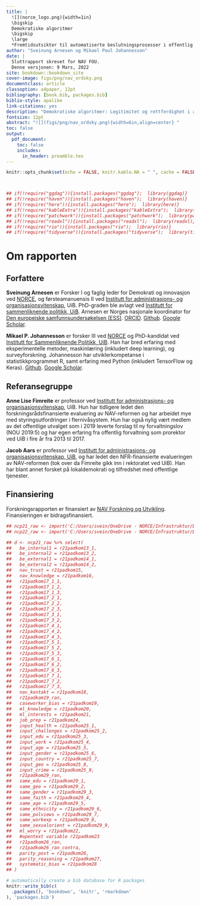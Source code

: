 ```yaml
--- 
title: |
  ![](norce_logo.png){width=1in}   
  \bigskip  
  Demokratiske algoritmer  
  \bigskip   
  \large
  *Fremtidsutsikter til automatiserte beslutningsprosesser i offentlig forvaltning i befolkningens øyne*
author: "Sveinung Arnesen og Mikael Poul Johannesson"
date: |
  Sluttrapport skrevet for NAV FOU.   
  Denne versjonen: 9 Mars, 2022
site: bookdown::bookdown_site
cover-image: figs/png/nav_ordsky.png
documentclass: article
classoption: a4paper, 12pt
bibliography: [book.bib, packages.bib]
biblio-style: apalike
link-citations: yes
description: "Demokratiske algoritmer: Legitimitet og rettferdighet i automatiserte beslutningsprosesser i offentlig forvaltning"
fontsize: 12pt
abstract: "![](figs/png/nav_ordsky.png){width=6in,align=center} "
toc: false
output:
  pdf_document:
    toc: false
    includes:
      in_header: preamble.tex
---
```

```r
knitr::opts_chunk$set(echo = FALSE, knitr.kable.NA = " ", cache = FALSE, warning = FALSE)



## if(!require("ggdag")){install.packages("ggdag");  library(ggdag)}
## if(!require("haven")){install.packages("haven");  library(haven)}
## if(!require("here")){install.packages("here");  library(here)}
## if(!require("kableExtra")){install.packages("kableExtra");  library(kableExtra)}
## if(!require("patchwork")){install.packages("patchwork");  library(patchwork)}
## if(!require("readxl")){install.packages("readxl");  library(readxl)}
## if(!require("rio")){install.packages("rio");  library(rio)}
## if(!require("tidyverse")){install.packages("tidyverse");  library(tidyverse)}
```

<!-- ![](figs/png/nav_ordsky.png) -->



\newpage
\tableofcontents 

\newpage
<!-- \listoftables -->
\listoffigures


\newpage
# Om rapporten {-}

<!-- ![](figs/png/nav_ordsky.png) -->
<!-- ## Kort sammendrag -->

<!-- Den pågående automatiseringen av beslutningsprosesser i offentlig forvaltning representerer en omveltning innenfor byråkratisk myndighetsutøvelse. -->
<!-- Tilgang på store mengder relevant digital data og økende muligheter for å behandle informasjonen gjør at oppgaver som tidligere måtte behandles manuelt kan overlates til hel- eller halvautomatiserte prosesser med vesentlig redusert menneskelig inngripen. -->
<!-- På den ene siden gir denne utviklingen store effektiviseringsmuligheter og potensial for offentlige besparelser. -->
<!-- På den andre siden er ivaretakelsen av forvaltningens legitimitet i befolkningen et risikoaspekt i denne utviklingen. -->
<!-- Det overordnede målet med denne rapporten er å studere ut fra et demokratiperspektiv om, og i så fall hvordan, oppfattelsen av NAV som institusjon blant innbyggere i Norge påvirkes av en overgang til økt grad av automatisert saksbehandling. -->

## Forfattere {-}


**Sveinung Arnesen** er Forsker I og faglig leder for Demokrati og innovasjon ved [NORCE](https://www.norceresearch.no/personer/sveinung-arnesen), og førsteamanuensis II ved [Institutt for administrasjons- og organisasjonsvitenskap](https://www.uib.no/personer/Sveinung.Arnesen), UiB. 
PhD-graden ble avlagt ved [Institutt for sammenliknende politikk, UiB](https://www.uib.no/sampol). 
Arnesen er Norges nasjonale koordinator for [Den europeiske samfunnsundersøkelsen (ESS)](europeansocialsurvey.org). [ORCID](https://orcid.org/0000-0002-2825-0664). [Github](https://github.com/SveinungA/). [Google Scholar](https://scholar.google.com/citations?user=xz8JwjAAAAAJ&hl=no&oi=ao).

**Mikael P. Johannesson** er forsker III ved [NORCE](https://www.norceresearch.no/personer/sveinung-arnesen) og PhD-kandidat ved [Institutt for Sammenliknende Politikk, UiB](https://www.uib.no/sampol).
Han har bred erfaring med eksperimentelle metoder, maskinlæring (inkludert deep learning), og surveyforskning.
Johannesson har utviklerkompetanse i statistikkprogrammet R, samt erfaring med Python (inkludert TensorFlow og Keras). [Github](https://github.com/mikajoh). [Google Scholar](https://scholar.google.com/citations?user=wG8CyVUAAAAJ&hl=no&oi=ao).

## Referansegruppe  {-}

**Anne Lise Fimreite** er professor ved [Institutt for administrasjons- og organisasjonsvitenskap](https://www.uib.no/personer/Anne.Lise.Fimreite), UiB.
Hun har tidligere ledet den forskningsrådsfinansierte evaluering av NAV-reformen og har arbeidet mye med styringsutfordringer i flernivåsystem. 
Hun har også nylig vært medlem av det offentlige utvalget som i 2019 leverte forslag til ny forvaltningslov (NOU 2019:5) og har egen erfaring fra offentlig forvaltning som prorektor ved UiB i fire år fra 2013 til 2017. 

**Jacob Aars** er professor ved [Institutt for administrasjons- og organisasjonsvitenskap, UiB](https://www.uib.no/personer/Jacob.Aars), og har ledet den NFR-finansierte evalueringen av NAV-reformen (tok over da Fimreite gikk inn i rektoratet ved UiB). 
Han har blant annet forsket på lokaldemokrati og tilfredshet med offentlige tjenester.

## Finansiering {-}
Forskningsrapporten er finansiert av [NAV Forskning og Utvikling](https://www.nav.no/no/nav-og-samfunn/kunnskap/fou-midler/pagaende-fou-prosjekter2/navs-tiltak-og-virkemidler).
Finansieringen er bidragsfinansiert.

<!-- ## Sitering {-} -->

<!-- Ved referering til rapporten, vennligst bruk følgende sitering: -->
<!-- Arnesen, Sveinung, Mikael P. Johannesson (2022): Demokratiske algoritmer. Norce-rapport #..., Bergen, mars 2022. Url: https://bookdown.org/sveinungarnesen78/NAV/. -->


```r
## ncp21_raw <- import('C:/Users/svein/OneDrive - NORCE/Infrastruktur/Digsscore/Medborgerpanelet/2021-2/Norsk medborgerpanel - runde 21 - v-100-O.sav')
## ncp22_raw <- import('C:/Users/svein/OneDrive - NORCE/Infrastruktur/Digsscore/Medborgerpanelet/2021-3/Norsk medborgerpanel - runde 22 - v-100-O.sav')

## d <- ncp21_raw %>% select(
##   be_internal1 = r21padkom13_1,
##   be_internal2 = r21padkom13_2,
##   be_external1 = r21padkom14_1,
##   be_external2 = r21padkom14_2,
##   nav_trust = r21padkom15,
##   nav_knowledge = r21padkom16,
##   r21padkom17_1_1,
##   r21padkom17_1_2,
##   r21padkom17_1_3,
##   r21padkom17_2_1,
##   r21padkom17_2_2,
##   r21padkom17_2_3,
##   r21padkom17_3_1,
##   r21padkom17_3_2,
##   r21padkom17_4_1,
##   r21padkom17_4_2,
##   r21padkom17_4_3,
##   r21padkom17_5_1,
##   r21padkom17_5_2,
##   r21padkom17_5_3,
##   r21padkom17_6_1,
##   r21padkom17_6_2,
##   r21padkom17_6_3,
##   r21padkom17_7_1,
##   r21padkom17_7_2,
##   r21padkom17_7_3,
##   nav_kontakt = r21padkom18,
##   r21padkom19_ran,
##   caseworker_bias = r21padkom19,
##   ml_knowledge = r21padkom20,
##   ml_interests = r21padkom21,
##   job_prep = r21padkom24,
##   input_health = r21padkom25_1,
##   input_challenges = r21padkom25_2,
##   input_edu = r21padkom25_3,
##   input_work = r21padkom25_4,
##   input_age = r21padkom25_5,
##   input_gender = r21padkom25_6,
##   input_country = r21padkom25_7,
##   input_geo = r21padkom25_8,
##   input_crime = r21padkom25_9,
##   r21padkom29_ran,
##   same_edu = r21padkom29_1,
##   same_geo = r21padkom29_2,
##   same_gender = r21padkom29_3,
##   same_faith = r21padkom29_4,
##   same_age = r21padkom29_5,
##   same_ethnicity = r21padkom29_6,
##   same_polviews = r21padkom29_7,
##   same_workexp = r21padkom29_8,
##   same_sexualorient = r21padkom29_9,
##   ml_worry = r21padkom22,
##   #opentext variable r21padkom23
##   r21padkom26_ran,
##   r21padkom26_ran_contra,
##   parity_post = r21padkom26,
##   parity_reasoning = r21padkom27,
##   systematic_bias = r21padkom28
## )
```


```r
# automatically create a bib database for R packages
knitr::write_bib(c(
  .packages(), 'bookdown', 'knitr', 'rmarkdown'
), 'packages.bib')
```
